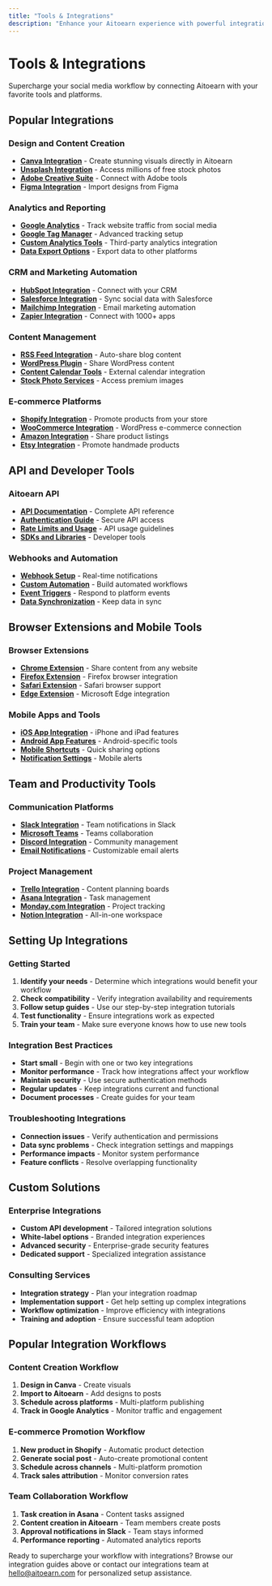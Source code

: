 ```yaml
---
title: "Tools & Integrations"
description: "Enhance your Aitoearn experience with powerful integrations and third-party tools"
---
```

# Tools & Integrations

Supercharge your social media workflow by connecting Aitoearn with your favorite tools and platforms.

## Popular Integrations

### Design and Content Creation
- **[Canva Integration](tools-integrations/901-canva-integration)** - Create stunning visuals directly in Aitoearn
- **[Unsplash Integration](tools-integrations/902-unsplash-integration)** - Access millions of free stock photos
- **[Adobe Creative Suite](tools-integrations/903-adobe-creative-suite)** - Connect with Adobe tools
- **[Figma Integration](tools-integrations/904-figma-integration)** - Import designs from Figma

### Analytics and Reporting
- **[Google Analytics](tools-integrations/905-google-analytics)** - Track website traffic from social media
- **[Google Tag Manager](tools-integrations/906-google-tag-manager)** - Advanced tracking setup
- **[Custom Analytics Tools](tools-integrations/907-custom-analytics-tools)** - Third-party analytics integration
- **[Data Export Options](tools-integrations/908-data-export-options)** - Export data to other platforms

### CRM and Marketing Automation
- **[HubSpot Integration](tools-integrations/909-hubspot-integration)** - Connect with your CRM
- **[Salesforce Integration](tools-integrations/910-salesforce-integration)** - Sync social data with Salesforce
- **[Mailchimp Integration](tools-integrations/911-mailchimp-integration)** - Email marketing automation
- **[Zapier Integration](tools-integrations/912-zapier-integration)** - Connect with 1000+ apps

### Content Management
- **[RSS Feed Integration](tools-integrations/913-rss-feed-integration)** - Auto-share blog content
- **[WordPress Plugin](tools-integrations/914-wordpress-plugin)** - Share WordPress content
- **[Content Calendar Tools](tools-integrations/915-content-calendar-tools)** - External calendar integration
- **[Stock Photo Services](tools-integrations/916-stock-photo-services)** - Access premium images

### E-commerce Platforms
- **[Shopify Integration](tools-integrations/917-shopify-integration)** - Promote products from your store
- **[WooCommerce Integration](tools-integrations/918-woocommerce-integration)** - WordPress e-commerce connection
- **[Amazon Integration](tools-integrations/919-amazon-integration)** - Share product listings
- **[Etsy Integration](tools-integrations/920-etsy-integration)** - Promote handmade products

## API and Developer Tools

### Aitoearn API
- **[API Documentation](tools-integrations/921-api-documentation)** - Complete API reference
- **[Authentication Guide](tools-integrations/922-api-authentication)** - Secure API access
- **[Rate Limits and Usage](tools-integrations/923-api-rate-limits)** - API usage guidelines
- **[SDKs and Libraries](tools-integrations/924-sdks-libraries)** - Developer tools

### Webhooks and Automation
- **[Webhook Setup](tools-integrations/925-webhook-setup)** - Real-time notifications
- **[Custom Automation](tools-integrations/926-custom-automation)** - Build automated workflows
- **[Event Triggers](tools-integrations/927-event-triggers)** - Respond to platform events
- **[Data Synchronization](tools-integrations/928-data-synchronization)** - Keep data in sync

## Browser Extensions and Mobile Tools

### Browser Extensions
- **[Chrome Extension](tools-integrations/929-chrome-extension)** - Share content from any website
- **[Firefox Extension](tools-integrations/930-firefox-extension)** - Firefox browser integration
- **[Safari Extension](tools-integrations/931-safari-extension)** - Safari browser support
- **[Edge Extension](tools-integrations/932-edge-extension)** - Microsoft Edge integration

### Mobile Apps and Tools
- **[iOS App Integration](tools-integrations/933-ios-app-integration)** - iPhone and iPad features
- **[Android App Features](tools-integrations/934-android-app-features)** - Android-specific tools
- **[Mobile Shortcuts](tools-integrations/935-mobile-shortcuts)** - Quick sharing options
- **[Notification Settings](tools-integrations/936-notification-settings)** - Mobile alerts

## Team and Productivity Tools

### Communication Platforms
- **[Slack Integration](tools-integrations/937-slack-integration)** - Team notifications in Slack
- **[Microsoft Teams](tools-integrations/938-microsoft-teams)** - Teams collaboration
- **[Discord Integration](tools-integrations/939-discord-integration)** - Community management
- **[Email Notifications](tools-integrations/940-email-notifications)** - Customizable email alerts

### Project Management
- **[Trello Integration](tools-integrations/941-trello-integration)** - Content planning boards
- **[Asana Integration](tools-integrations/942-asana-integration)** - Task management
- **[Monday.com Integration](tools-integrations/943-monday-integration)** - Project tracking
- **[Notion Integration](tools-integrations/944-notion-integration)** - All-in-one workspace

## Setting Up Integrations

### Getting Started
1. **Identify your needs** - Determine which integrations would benefit your workflow
2. **Check compatibility** - Verify integration availability and requirements
3. **Follow setup guides** - Use our step-by-step integration tutorials
4. **Test functionality** - Ensure integrations work as expected
5. **Train your team** - Make sure everyone knows how to use new tools

### Integration Best Practices
- **Start small** - Begin with one or two key integrations
- **Monitor performance** - Track how integrations affect your workflow
- **Maintain security** - Use secure authentication methods
- **Regular updates** - Keep integrations current and functional
- **Document processes** - Create guides for your team

### Troubleshooting Integrations
- **Connection issues** - Verify authentication and permissions
- **Data sync problems** - Check integration settings and mappings
- **Performance impacts** - Monitor system performance
- **Feature conflicts** - Resolve overlapping functionality

## Custom Solutions

### Enterprise Integrations
- **Custom API development** - Tailored integration solutions
- **White-label options** - Branded integration experiences
- **Advanced security** - Enterprise-grade security features
- **Dedicated support** - Specialized integration assistance

### Consulting Services
- **Integration strategy** - Plan your integration roadmap
- **Implementation support** - Get help setting up complex integrations
- **Workflow optimization** - Improve efficiency with integrations
- **Training and adoption** - Ensure successful team adoption

## Popular Integration Workflows

### Content Creation Workflow
1. **Design in Canva** - Create visuals
2. **Import to Aitoearn** - Add designs to posts
3. **Schedule across platforms** - Multi-platform publishing
4. **Track in Google Analytics** - Monitor traffic and engagement

### E-commerce Promotion Workflow
1. **New product in Shopify** - Automatic product detection
2. **Generate social post** - Auto-create promotional content
3. **Schedule across channels** - Multi-platform promotion
4. **Track sales attribution** - Monitor conversion rates

### Team Collaboration Workflow
1. **Task creation in Asana** - Content tasks assigned
2. **Content creation in Aitoearn** - Team members create posts
3. **Approval notifications in Slack** - Team stays informed
4. **Performance reporting** - Automated analytics reports

Ready to supercharge your workflow with integrations? Browse our integration guides above or contact our integrations team at [hello@aitoearn.com](mailto:hello@aitoearn.com) for personalized setup assistance.
